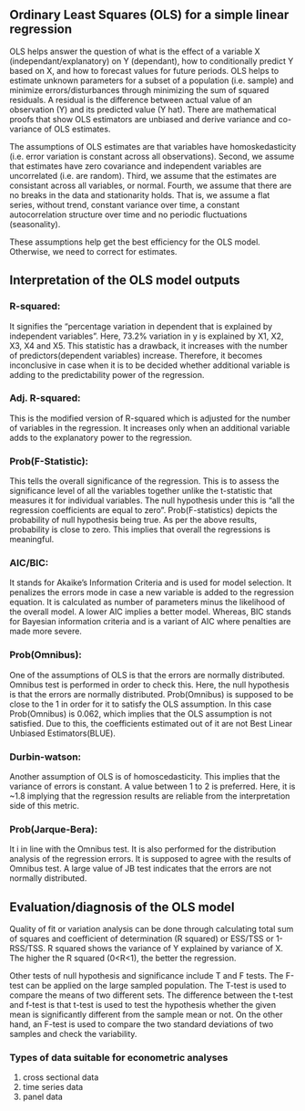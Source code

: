 ## Ordinary Least Squares (OLS) for a simple linear regression 

OLS helps answer the question of what is the effect of a variable X (independant/explanatory) on Y (dependant), how to conditionally predict Y based on X, and how to forecast values for future periods. 
OLS helps to estimate unknown parameters for a subset of a population (i.e. sample) and minimize errors/disturbances through minimizing the sum of squared residuals.
A residual is the difference between actual value of an observation (Y) and its predicted value (Y hat). There are mathematical proofs that show OLS estimators are unbiased and derive variance and co-variance of OLS estimates.

The assumptions of OLS estimates are that variables have homoskedasticity (i.e. error variation is constant across all observations). Second, we assume that estimates have zero covariance and independent variables are uncorrelated (i.e. are random). Third, we assume that the estimates are consistant across all variables, or normal. Fourth, we assume that there are no breaks in the data and stationarity holds. 
That is, we assume a flat series, without trend, constant variance over time, a constant autocorrelation structure over time and no periodic fluctuations (seasonality).

These assumptions help get the best efficiency for the OLS model. Otherwise, we need to correct for estimates.

## Interpretation of the OLS model outputs

### R-squared: 
It signifies the “percentage variation in dependent that is explained by independent variables”. Here, 73.2% variation in y is explained by X1, X2, X3, X4 and X5. This statistic has a drawback, it increases with the number of predictors(dependent variables) increase. Therefore, it becomes inconclusive in case when it is to be decided whether additional variable is adding to the predictability power of the regression.

### Adj. R-squared: 
This is the modified version of R-squared which is adjusted for the number of variables in the regression. It increases only when an additional variable adds to the explanatory power to the regression.

### Prob(F-Statistic): 
This tells the overall significance of the regression. This is to assess the significance level of all the variables together unlike the t-statistic that measures it for individual variables. The null hypothesis under this is “all the regression coefficients are equal to zero”. Prob(F-statistics) depicts the probability of null hypothesis being true. As per the above results, probability is close to zero. This implies that overall the regressions is meaningful.

### AIC/BIC: 
It stands for Akaike’s Information Criteria and is used for model selection. It penalizes the errors mode in case a new variable is added to the regression equation. It is calculated as number of parameters minus the likelihood of the overall model. A lower AIC implies a better model. Whereas, BIC stands for Bayesian information criteria and is a variant of AIC where penalties are made more severe.

### Prob(Omnibus): 
One of the assumptions of OLS is that the errors are normally distributed. Omnibus test is performed in order to check this. Here, the null hypothesis is that the errors are normally distributed. Prob(Omnibus) is supposed to be close to the 1 in order for it to satisfy the OLS assumption. In this case Prob(Omnibus) is 0.062, which implies that the OLS assumption is not satisfied. Due to this, the coefficients estimated out of it are not Best Linear Unbiased Estimators(BLUE).

### Durbin-watson: 
Another assumption of OLS is of homoscedasticity. This implies that the variance of errors is constant. A value between 1 to 2 is preferred. Here, it is ~1.8 implying that the regression results are reliable from the interpretation side of this metric.

### Prob(Jarque-Bera): 
It i in line with the Omnibus test. It is also performed for the distribution analysis of the regression errors. It is supposed to agree with the results of Omnibus test. A large value of JB test indicates that the errors are not normally distributed.


## Evaluation/diagnosis of the OLS model

Quality of fit or variation analysis can be done through calculating total sum of squares and coefficient of determination (R squared) or ESS/TSS or 1-RSS/TSS. R squared shows the variance of Y explained by variance of X. The higher the R squared (0<R<1), the better the regression.

Other tests of null hypothesis and significance include T and F tests. The F-test can be applied on the large sampled population. The T-test is used to compare the means of two different sets. The difference between the t-test and f-test is that t-test is used to test the hypothesis whether the given mean is significantly different from the sample mean or not. On the other hand, an F-test is used to compare the two standard deviations of two samples and check the variability.


### Types of data suitable for econometric analyses
1. cross sectional data
2. time series data
3. panel data

